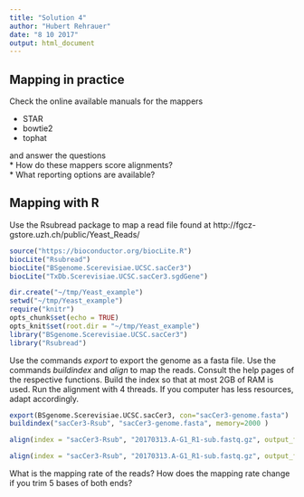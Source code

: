 ```yaml
---
title: "Solution 4"
author: "Hubert Rehrauer"
date: "8 10 2017"
output: html_document
---
```




## Mapping in practice

Check the online available manuals for the mappers

* STAR
* bowtie2
* tophat


<!-- ### STAR scoring and reporting -->
<!-- The most importatn info is not in the manual: a match gives +1, a mismatch -1. All other options are described in the section "Scoring" in the STAR manual. -->

<!-- STAR is very lenient and tolerates a large fraction of mismatches.  -->

<!-- * bowtie2   -->
<!-- * tophat2   -->

and answer the questions  
* How do these mappers score alignments?  
* What reporting options are available?  


## Mapping with R

Use the Rsubread package to map a read file found at http://fgcz-gstore.uzh.ch/public/Yeast_Reads/


```r
source("https://bioconductor.org/biocLite.R")
biocLite("Rsubread")
biocLite("BSgenome.Scerevisiae.UCSC.sacCer3")
biocLite("TxDb.Scerevisiae.UCSC.sacCer3.sgdGene")
```



```r
dir.create("~/tmp/Yeast_example")
setwd("~/tmp/Yeast_example")
require("knitr")
opts_chunk$set(echo = TRUE)
opts_knit$set(root.dir = "~/tmp/Yeast_example")
library("BSgenome.Scerevisiae.UCSC.sacCer3")
library("Rsubread")
```

Use the commands *export* to export the genome as a fasta file. Use the commands *buildindex* and *align* to map the reads. Consult the help pages of the respective functions. Build the index so that at most 2GB of RAM is used. Run the alignment with 4 threads. If you computer has less resources, adapt accordingly.

```r
export(BSgenome.Scerevisiae.UCSC.sacCer3, con="sacCer3-genome.fasta")
buildindex("sacCer3-Rsub", "sacCer3-genome.fasta", memory=2000 )
```

```r
align(index = "sacCer3-Rsub", "20170313.A-G1_R1-sub.fastq.gz", output_file="mapped.bam", nthreads=4)
```


```r
align(index = "sacCer3-Rsub", "20170313.A-G1_R1-sub.fastq.gz", output_file="mapped.bam", nthreads=4, nTrim5 = 5, nTrim3 = 5)
```


What is the mapping rate of the reads? How does the mapping rate change if you trim 5 bases of both ends?



